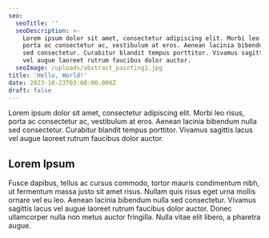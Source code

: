 ```yaml
---
seo:
  seoTitle: ''
  seoDescription: >-
    Lorem ipsum dolor sit amet, consectetur adipiscing elit. Morbi leo risus,
    porta ac consectetur ac, vestibulum at eros. Aenean lacinia bibendum nulla
    sed consectetur. Curabitur blandit tempus porttitor. Vivamus sagittis lacus
    vel augue laoreet rutrum faucibus dolor auctor.
  seoImage: /uploads/abstract_painting1.jpg
title: 'Hello, World!'
date: 2023-10-23T03:00:00.000Z
draft: false
---
```


Lorem ipsum dolor sit amet, consectetur adipiscing elit. Morbi leo risus, porta ac consectetur ac, vestibulum at eros. Aenean lacinia bibendum nulla sed consectetur. Curabitur blandit tempus porttitor. Vivamus sagittis lacus vel augue laoreet rutrum faucibus dolor auctor.

## Lorem Ipsum

Fusce dapibus, tellus ac cursus commodo, tortor mauris condimentum nibh, ut fermentum massa justo sit amet risus. Nullam quis risus eget urna mollis ornare vel eu leo. Aenean lacinia bibendum nulla sed consectetur. Vivamus sagittis lacus vel augue laoreet rutrum faucibus dolor auctor. Donec ullamcorper nulla non metus auctor fringilla. Nulla vitae elit libero, a pharetra augue.
